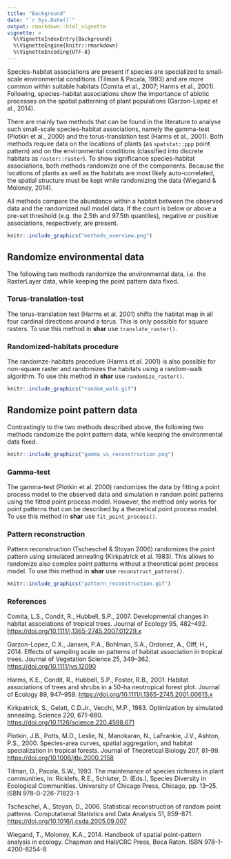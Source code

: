 ```yaml
---
title: "Background"
date: "`r Sys.Date()`"
output: rmarkdown::html_vignette
vignette: >
  %\VignetteIndexEntry{Background}
  %\VignetteEngine{knitr::rmarkdown}
  %\VignetteEncoding{UTF-8}
---
```


Species-habitat associations are present if species are specialized to small-scale environmental conditions (Tilman & Pacala, 1993) and are more common within suitable habitats (Comita et al., 2007; Harms et al., 2001). Following, species-habitat associations show the importance of abiotic processes on the spatial patterning of plant populations (Garzon-Lopez et al., 2014).

There are mainly two methods that can be found in the literature to analyse such small-scale species-habitat associations, namely the gamma-test (Plotkin et al., 2000) and the torus-translation test (Harms et al., 2001). Both methods require data on the locations of plants (as `spatstat::ppp` point pattern) and on the environmental conditions (classified into discrete habitats as `raster::raster`). To show significance species-habitat associations, both methods randomize one of the components. Because the locations of plants as well as the habitats are most likely auto-correlated, the spatial structure must be kept while randomizing the data (Wiegand & Moloney, 2014).

All methods compare the abundance within a habitat between the observed data and the randomized null model data. If the count is below or above a pre-set threshold (e.g. the 2.5th and 97.5th quantiles), negative or positive associations, respectively, are present.

```r
knitr::include_graphics("methods_overview.png")
```

## Randomize environmental data

The following two methods randomize the environmental data, i.e. the RasterLayer data, while keeping the point pattern data fixed.

### Torus-translation-test
The torus-translation test (Harms et al. 2001) shifts the habitat map in all four cardinal directions around a torus. This is only possible for square rasters. To use this method in **shar** use `translate_raster()`.

### Randomized-habitats procedure
The randomze-habitats procedure (Harms et al. 2001) is also possible for non-square raster and randomizes the habitats using a random-walk algorithm. To use this method in **shar** use `randomize_raster()`.

```r
knitr::include_graphics("random_walk.gif")
```

## Randomize point pattern data

Contrastingly to the two methods described above, the following two methods randomize the point pattern data, while keeping the environmental data fixed.

```r
knitr::include_graphics("gamma_vs_reconstruction.png")
```

### Gamma-test
The gamma-test (Plotkin et al. 2000) randomizes the data by fitting a point process model to the observed data and simulation n random point patterns using the fitted point process model. However, the method only works for point patterns that can be described by a theoretical point process model. To use this method in **shar** use `fit_point_process()`.

### Pattern reconstruction
Pattern reconstruction (Tscheschel & Stoyan 2006) randomizes the point pattern using simulated annealing (Kirkpatrick et al. 1983). This allows to randomize also complex point patterns without a theoretical point process model. To use this method in **shar** use `reconstruct_pattern()`.

```r
knitr::include_graphics("pattern_reconstruction.gif")
```

### References

Comita, L.S., Condit, R., Hubbell, S.P., 2007. Developmental changes in habitat associations of tropical trees. Journal of Ecology 95, 482–492. <https://doi.org/10.1111/j.1365-2745.2007.01229.x>

Garzon-Lopez, C.X., Jansen, P.A., Bohlman, S.A., Ordonez, A., Olff, H., 2014. Effects of sampling scale on patterns of habitat association in tropical trees. Journal of Vegetation Science 25, 349–362. <https://doi.org/10.1111/jvs.12090>

Harms, K.E., Condit, R., Hubbell, S.P., Foster, R.B., 2001. Habitat associations of trees and shrubs in a 50-ha neotropical forest plot. Journal of Ecology 89, 947–959. <https://doi.org/10.1111/j.1365-2745.2001.00615.x>

Kirkpatrick, S., Gelatt, C.D.Jr., Vecchi, M.P., 1983. Optimization by simulated annealing. Science 220, 671–680. <https://doi.org/10.1126/science.220.4598.671>

Plotkin, J.B., Potts, M.D., Leslie, N., Manokaran, N., LaFrankie, J.V., Ashton, P.S., 2000. Species-area curves, spatial aggregation, and habitat specialization in tropical forests. Journal of Theoretical Biology 207, 81–99. <https://doi.org/10.1006/jtbi.2000.2158>

Tilman, D., Pacala, S.W., 1993. The maintenance of species richness in plant communities, in: Ricklefs, R.E., Schluter, D. (Eds.), Species Diversity in Ecological Communities. University of Chicago Press, Chicago, pp. 13–25. ISBN 978-0-226-71823-1

Tscheschel, A., Stoyan, D., 2006. Statistical reconstruction of random point patterns. Computational Statistics and Data Analysis 51, 859–871. <https://doi.org/10.1016/j.csda.2005.09.007>

Wiegand, T., Moloney, K.A., 2014. Handbook of spatial point-pattern analysis in ecology. Chapman and Hall/CRC Press, Boca Raton. ISBN 978-1-4200-8254-8

